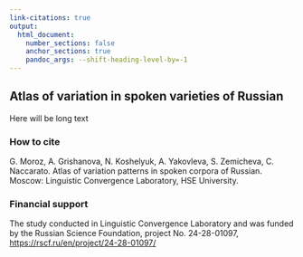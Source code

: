 ```yaml
---
link-citations: true
output:
  html_document:
    number_sections: false
    anchor_sections: true
    pandoc_args: --shift-heading-level-by=-1
---
```


## Atlas of variation in spoken varieties of Russian

Here will be long text

### How to cite

G. Moroz, A. Grishanova, N. Koshelyuk, A. Yakovleva, S. Zemicheva, C. Naccarato. Atlas of variation patterns in spoken corpora of Russian. Moscow: Linguistic Convergence Laboratory, HSE University.
  
### Financial support

The study conducted in Linguistic Convergence Laboratory and was funded by the Russian Science Foundation, project No.  24-28-01097, <https://rscf.ru/en/project/24-28-01097/>
